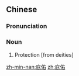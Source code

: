 ==Chinese==
{{zh-forms}}

===Pronunciation===
{{zh-pron
|m=bìyòu
|c=bei3 jau6
|h=pfs=pí-yu
|mn=pì-iū
|cat=n
}}

===Noun===
{{zh-noun}}

# {{lb|zh|religion}} Protection [from deities]
#:{{zh-x|彼人 共 伊 的 某 ^夏娃 同房；^夏娃 就 懷孕 生{siⁿ} ^該隱，講，^我 對 耶和華 庇佑 得著 囝。|And Adam knew Eve his wife; and she [Eve] conceived, and bare Cain, and said, I have gotten a man from [the '''blessings''' of] the Lord.|MN|ref=巴克禮譯本 (Barclay Amoy Romanized Bible), 創世記 (Genesis) 4:1}}

[[zh-min-nan:庇佑]]
[[zh:庇佑]]